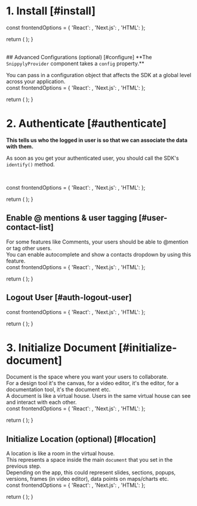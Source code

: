 

# 1. Install [#install]

<NextSeo 
  title="Velt Docs - Installation"
  description="Installation documentation page for the Velt SDK"
/>


  const frontendOptions = {
    'React': <ReactInstallation sectionId="install" />,
    'Next.js': <ReactInstallation sectionId="install" />,
    'HTML': <HTMLInstallation sectionId="install" />
  };

  return (
    <StepTabs 
      frontendOptions={frontendOptions}
    />
  );
}

<InstallSteps />

<br />
## Advanced Configurations (optional) [#configure]
**The <code>SnippylyProvider</code> component takes a <code>config</code> property.**

You can pass in a configuration object that affects the SDK at a global level across your application.
<br />
  const frontendOptions = {
    'React': <ReactConfig sectionId="configure" />,
    'Next.js': <ReactConfig sectionId="configure" />,
    'HTML': <HTMLConfig sectionId="configure" />
  };

  return (
    <StepTabs 
      frontendOptions={frontendOptions}
    />
  );
}

<ConfigSteps />

# 2. Authenticate [#authenticate]
**This tells us who the logged in user is so that we can associate the data with them.**

As soon as you get your authenticated user, you should call the SDK's `identify()` method.

<br />

  const frontendOptions = {
    'React': <ReactAuth sectionId="authenticate" />,
    'Next.js': <ReactAuth sectionId="authenticate" />,
    'HTML': <ReactAuth sectionId="authenticate" />
  };

  return (
    <StepTabs frontendOptions={frontendOptions} />
  );
}

<AuthSteps />

## Enable @ mentions & user tagging [#user-contact-list]
For some features like Comments, your users should be able to @mention or tag other users. <br />
You can enable autocomplete and show a contacts dropdown by using this feature.
<br />
  const frontendOptions = {
    'React': <ReactAuthContactList sectionId="user-contact-list" />,
    'Next.js': <ReactAuthContactList sectionId="user-contact-list" />,
    'HTML': <ReactAuthContactList sectionId="user-contact-list" />
  };

  return (
    <StepTabs frontendOptions={frontendOptions} />
  );
}

<AuthContactListSteps />


## Logout User [#auth-logout-user]
  const frontendOptions = {
    'React': <ReactAuthLogoutUser sectionId="auth-logout-user" />,
    'Next.js': <ReactAuthLogoutUser sectionId="auth-logout-user" />,
    'HTML': <ReactAuthLogoutUser sectionId="auth-logout-user" />
  };

  return (
    <StepTabs frontendOptions={frontendOptions} />
  );
}

<AuthLogoutUserSteps />


# 3. Initialize Document [#initialize-document]
Document is the space where you want your users to collaborate. <br />
For a design tool it's the canvas, for a video editor, it's the editor, for a documentation tool, it's the document etc.<br />
A document is like a virtual house.
Users in the same virtual house can see and interact with each other.
<br />
  const frontendOptions = {
    'React': <ReactDocument sectionId="initialize-document" />,
    'Next.js': <ReactDocument sectionId="initialize-document" />,
    'HTML': <ReactDocument sectionId="initialize-document" />
  };

  return (
    <StepTabs frontendOptions={frontendOptions} />
  );
}

<InitDocumentSteps />

## Initialize Location (optional) [#location]
A location is like a room in the virtual house. <br />
This represents a space inside the main `document` that you set in the previous step. <br />
Depending on the app, this could represent slides, sections, popups, versions, frames (in video editor), data points on maps/charts etc.
<br />
  const frontendOptions = {
    'React': <ReactLocation sectionId="initialize-location" />,
    'Next.js': <ReactLocation sectionId="initialize-location" />,
    'HTML': <ReactLocation sectionId="initialize-location" />
  };

  return (
    <StepTabs frontendOptions={frontendOptions} />
  );
}

<InitDocumentLocationSteps />
